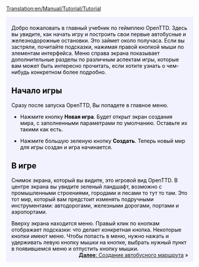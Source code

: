 [[Translation:en/Manual/Tutorial/Tutorial]]

{{en/Tabs|5|1
|ru/Manual/Tutorial/Учебник|1. Начало игры<!--
-->|ru/Manual/Tutorial/Учебник/Автобусы|2. Автобусы<!--
-->|ru/Manual/Tutorial/Учебник/Поезда|3. Поезда<!--
-->|ru/Manual/Tutorial/Учебник/Самолёты|4. Самолёты<!--
-->|ru/Manual/Tutorial/Учебник/Заключение|5. Заключение}}
<div style="padding:.5em 1em 1em 1em; border-top:none; background-color:#f1f2fe; color:#000;">
{{ru/Учебник}}
Добро пожаловать в главный учебник по геймплею OpenTTD. Здесь вы увидите, как начать игру и построить свои первые автобусные и железнодорожные остановки. Это займет около получаса.  Если вы застряли, почитайте подсказки, нажимая правой кнопкой мыши по элементам интерфейса. Меню справа экрана показывает дополнительные разделы по различным аспектам игры, которые вам может быть интересно прочитать, если хотите узнать о чем-нибудь конкретном более подробно.
==Начало игры==
{{en/Phototable|[[File:ru/Main menu new game.png|Main menu]]|Главное меню OpenTTD|center}}
Сразу после запуска OpenTTD, Вы попадете в главное меню. 


*Нажмите кнопку '''Новая игра'''. Будет открыт экран создания мира, с заполненными параметрами по умолчанию. Оставьте их такими как есть.
{{en/Phototable|[[File:ru/Worldgenerationdialog.png|World Generation dialog]]|Диалог создания мира. Четыре изображения сверху позволяют Вам выбрать климат. В этом уроке мы оставим эти значения как есть.|center}}

*Нажмите большую зеленую кнопку '''Создать'''. Теперь новый мир для игры создан и игра начинается.

==В игре==
{{en/Phototable|[[File:en/Aftergamestart.png|в начале игры]]|Сразу после начала игры.|right}}
Снимок экрана, который вы видите, это игровой вид OpenTTD. В центре экрана вы увидите зеленый ландшафт, возможно с промышленными строениями, городами и лесами то тут то там. Это тот мир, который вам предстоит изменять подручными инструментами: автодорогами, железными дорогами, портами и аэропортами. 

Вверху экрана находится меню. Правый клик по кнопкам отображает подсказки: что делает конкретная кнопка. Некоторые кнопки имеют меню. Чтобы попасть в меню, нужно нажать и удерживать левую кнопку мышки на кнопке, выбрать нужный пункт в появившемся меню и отпустить кнопку мышки.
<br style="clear:both;">
<span style="float: right">[[ru/Manual/Tutorial/Учебник/Автобусы|'''Далее''': Создание автобусного маршрута]] &raquo;</span>
</div>